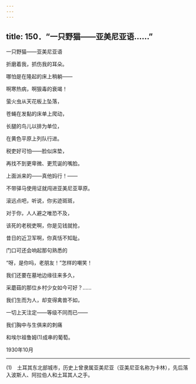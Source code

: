 ```yaml
---
---
---
```

title: 150．“一只野猫——亚美尼亚语……”
---




一只野猫——亚美尼亚语

折磨着我，抓伤我的耳朵。

哪怕是在隆起的床上稍躺——

啊寒热病，啊狠毒的衰竭！

萤火虫从天花板上坠落，

苍蝇在发黏的床单上爬动，

长腿的鸟儿以排为单位，

在黄色平原上列队行进。

税吏好可怕——脸似床垫，

再找不到更卑微、更荒诞的嘴脸。

上面派来的——真他妈行！——

不带驿马使用证就闯进亚美尼亚草原。

滚远点吧，听说，你劣迹斑斑，

对于你，人人避之唯恐不及，

该死的老税吏啊，你是见钱就抢，

昔日的近卫军啊，你真恬不知耻。

门口可还会响起那句熟悉的

“呀，是你吗，老朋友！”怎样的嘲笑！

我们还要在墓地边缘往来多久，

采蘑菇的那位乡村少女如今可好？……

我们生而为人，却变得禽兽不如，

一切上天注定——等级不同而已——

我们胸中与生俱来的刺痛

和埃尔祖鲁姆(1)成串的葡萄。

1930年10月



* * *



(1)　土耳其东北部城市，历史上曾隶属亚美尼亚（亚美尼亚名称为卡林），先后落入波斯人、阿拉伯人和土耳其人之手。